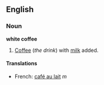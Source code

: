 ==English==
===Noun===
'''white coffee'''

#[[Coffee]] (''the drink'') with [[milk]] added.

====Translations====
*French: [[café au lait]] ''m''